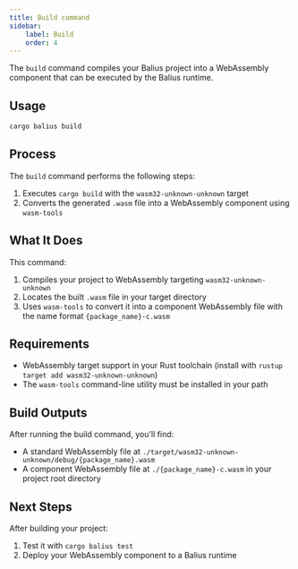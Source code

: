 ```yaml
---
title: Build command
sidebar:
    label: Build
    order: 4
---
```


The `build` command compiles your Balius project into a WebAssembly component that can be executed by the Balius runtime.

## Usage

```bash
cargo balius build
```

## Process

The `build` command performs the following steps:

1. Executes `cargo build` with the `wasm32-unknown-unknown` target
2. Converts the generated `.wasm` file into a WebAssembly component using `wasm-tools`

## What It Does

This command:

1. Compiles your project to WebAssembly targeting `wasm32-unknown-unknown`
2. Locates the built `.wasm` file in your target directory
3. Uses `wasm-tools` to convert it into a component WebAssembly file with the name format `{package_name}-c.wasm`

## Requirements

- WebAssembly target support in your Rust toolchain (install with `rustup target add wasm32-unknown-unknown`)
- The `wasm-tools` command-line utility must be installed in your path

## Build Outputs

After running the build command, you'll find:

- A standard WebAssembly file at `./target/wasm32-unknown-unknown/debug/{package_name}.wasm`
- A component WebAssembly file at `./{package_name}-c.wasm` in your project root directory

## Next Steps

After building your project:

1. Test it with `cargo balius test`
2. Deploy your WebAssembly component to a Balius runtime